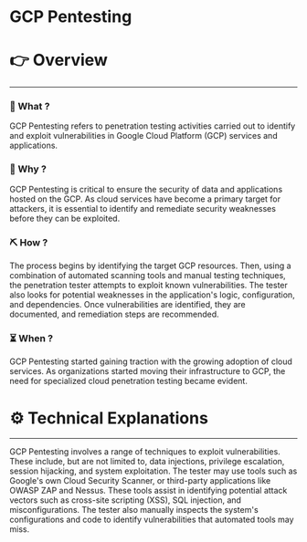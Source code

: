# GCP Pentesting


# 👉 Overview

---

### 👀 What ?

GCP Pentesting refers to penetration testing activities carried out to identify and exploit vulnerabilities in Google Cloud Platform (GCP) services and applications.


### 🧐 Why ?

GCP Pentesting is critical to ensure the security of data and applications hosted on the GCP. As cloud services have become a primary target for attackers, it is essential to identify and remediate security weaknesses before they can be exploited.


### ⛏️ How ?

The process begins by identifying the target GCP resources. Then, using a combination of automated scanning tools and manual testing techniques, the penetration tester attempts to exploit known vulnerabilities. The tester also looks for potential weaknesses in the application's logic, configuration, and dependencies. Once vulnerabilities are identified, they are documented, and remediation steps are recommended.


### ⏳ When ?

GCP Pentesting started gaining traction with the growing adoption of cloud services. As organizations started moving their infrastructure to GCP, the need for specialized cloud penetration testing became evident.


# ⚙️ Technical Explanations

---

GCP Pentesting involves a range of techniques to exploit vulnerabilities. These include, but are not limited to, data injections, privilege escalation, session hijacking, and system exploitation. The tester may use tools such as Google's own Cloud Security Scanner, or third-party applications like OWASP ZAP and Nessus. These tools assist in identifying potential attack vectors such as cross-site scripting (XSS), SQL injection, and misconfigurations. The tester also manually inspects the system's configurations and code to identify vulnerabilities that automated tools may miss.
